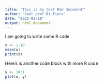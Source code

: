 ```yaml
---
title: "This is my test Rmd document"
author: "Cool prof Di Fiore"
date: "2022-01-18"
output: html_document
---
```


I am going to write some R code

```r
x <- 1:10
mean(x)
print(x)
```

Here's is another code block with more R code

```r
y <- 10:1
plot(x, y)
```
